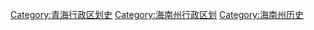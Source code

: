 [[Category:青海行政区划史|Category:青海行政区划史]]
[[Category:海南州行政区划|Category:海南州行政区划]]
[[Category:海南州历史|Category:海南州历史]]